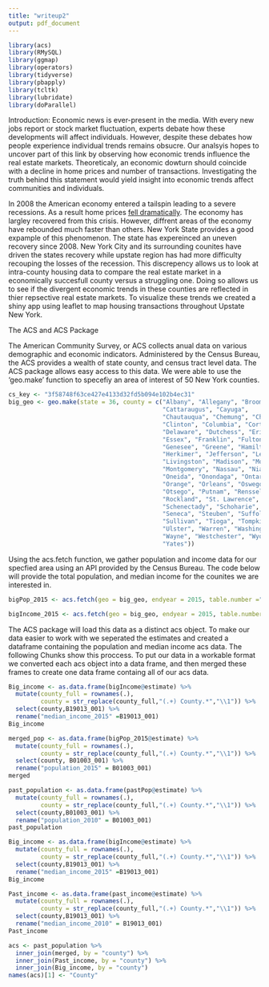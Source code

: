 ```yaml
---
title: "writeup2"
output: pdf_document
---
```

```r
library(acs)
library(RMySQL)
library(ggmap) 
library(operators)
library(tidyverse)
library(pbapply)
library(tcltk)
library(lubridate)
library(doParallel)
```

Introduction:
Economic news is ever-present in the media. With every new jobs report or stock market fluctuation, experts debate how these developments will affect individuals. However, despite these debates how people experience individual trends remains obsucre. Our analsyis hopes to uncover part of this link by observing how economic trends influence the real estate markets. Theoreticaly, an economic dowturn should coincide with a decline in home prices and number of transactions. Investigating the truth behind this statement would yield insight into economic trends affect communities and individuals.

In 2008 the American economy entered a tailspin leading to a severe recessions. As a result home prices [fell dramatically](http://money.cnn.com/2009/02/12/real_estate/Latest_median_prices/). The economy has largley recovered from this crisis. However, diffrent areas of the economy have rebounded much faster than others. New York State provides a good expample of this phenomenon. The state has expereinced an uneven recovery since 2008. New York City and its surrounding counites have driven the states recovery while upstate region has had more difficulty recouping the losses of the recession. This discrepency allows us to look at intra-county housing data to compare the real estate market in a economically succesfull county versus a struggling one. Doing so allows us to see if the divergent economic trends in these counties are reflected in thier repsective real estate markets. To visualize these trends we created a shiny app using leaflet to map housing transactions throughout Upstate New York.

The ACS and ACS Package

The American Community Survey, or ACS collects anual data on various demographic and economic indicators. Administered by the Census Bureau, the ACS provides a wealth of state county, and census tract level data. The ACS package allows easy access to this data. We were able to use the 'geo.make' function to specefiy an area of interest of 50 New York counties.
```r
cs_key <- "3f58748f63ce427e4133d32fd5b094e102b4ec31"
big_geo <- geo.make(state = 36, county = c("Albany", "Allegany", "Broome",
                                           "Cattaraugus", "Cayuga",
                                           "Chautauqua", "Chemung", "Chenango",
                                           "Clinton", "Columbia", "Cortland",
                                           "Delaware", "Dutchess", "Erie",
                                           "Essex", "Franklin", "Fulton",
                                           "Genesee", "Greene", "Hamilton",
                                           "Herkimer", "Jefferson", "Lewis",
                                           "Livingston", "Madison", "Monroe",
                                           "Montgomery", "Nassau", "Niagara",
                                           "Oneida", "Onondaga", "Ontario",
                                           "Orange", "Orleans", "Oswego",
                                           "Otsego", "Putnam", "Rensselaer",
                                           "Rockland", "St. Lawrence", "Saratoga",
                                           "Schenectady", "Schoharie", "Schuyler",
                                           "Seneca", "Steuben", "Suffolk",
                                           "Sullivan", "Tioga", "Tompkins",
                                           "Ulster", "Warren", "Washington",
                                           "Wayne", "Westchester", "Wyoming",
                                           "Yates"))
```
 
 Using the acs.fetch function, we gather population and income data for our specfied area using an API provided by the Census Bureau. The code below will provide the total population, and median income for the counites we are interested in. 

```r
bigPop_2015 <- acs.fetch(geo = big_geo, endyear = 2015, table.number ="B01003", key = acs_key)

bigIncome_2015 <- acs.fetch(geo = big_geo, endyear = 2015, table.number =  "B19013", key = acs_key)
```
The ACS package will load this data as a distinct acs object. To make our data easier to work with we seperated the estimates and created a dataframe containing the population and median income acs data. The following Chunks show this proccess. To put our data in a workable format we converted each acs object into a data frame, and then merged these frames to create one data frame containg all of our acs data.  

```r
Big_income <- as.data.frame(bigIncome@estimate) %>% 
  mutate(county_full = rownames(.),
         county = str_replace(county_full,"(.+) County.*","\\1")) %>% 
  select(county,B19013_001) %>% 
  rename("median_income_2015" =B19013_001) 
Big_income
```

```r
merged_pop <- as.data.frame(bigPop_2015@estimate) %>% 
  mutate(county_full = rownames(.),
         county = str_replace(county_full,"(.+) County.*","\\1")) %>% 
  select(county, B01003_001) %>% 
  rename("population_2015" = B01003_001) 
merged
```

```r
past_population <- as.data.frame(pastPop@estimate) %>% 
  mutate(county_full = rownames(.),
         county = str_replace(county_full,"(.+) County.*","\\1")) %>% 
  select(county,B01003_001) %>% 
  rename("population_2010" = B01003_001) 
past_population
```

```r
Big_income <- as.data.frame(bigIncome@estimate) %>% 
  mutate(county_full = rownames(.),
         county = str_replace(county_full,"(.+) County.*","\\1")) %>% 
  select(county,B19013_001) %>% 
  rename("median_income_2015" =B19013_001) 
Big_income

Past_income <- as.data.frame(past_income@estimate) %>% 
  mutate(county_full = rownames(.),
         county = str_replace(county_full,"(.+) County.*","\\1")) %>% 
  select(county,B19013_001) %>% 
  rename("median_income_2010" = B19013_001) 
Past_income
```

```r
acs <- past_population %>%
  inner_join(merged, by = "county") %>%
  inner_join(Past_income, by = "county") %>%
  inner_join(Big_income, by = "county") 
names(acs)[1] <- "County"
```
